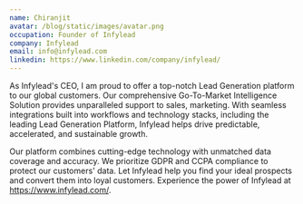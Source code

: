 ```yaml
---
name: Chiranjit
avatar: /blog/static/images/avatar.png
occupation: Founder of Infylead
company: Infylead
email: info@infylead.com
linkedin: https://www.linkedin.com/company/infylead/
---
```


As Infylead's CEO, I am proud to offer a top-notch Lead Generation platform to our global customers. Our comprehensive Go-To-Market Intelligence Solution provides unparalleled support to sales, marketing. With seamless integrations built into workflows and technology stacks, including the leading Lead Generation Platform, Infylead helps drive predictable, accelerated, and sustainable growth.

Our platform combines cutting-edge technology with unmatched data coverage and accuracy. We prioritize GDPR and CCPA compliance to protect our customers' data. Let Infylead help you find your ideal prospects and convert them into loyal customers. Experience the power of Infylead at https://www.infylead.com/.